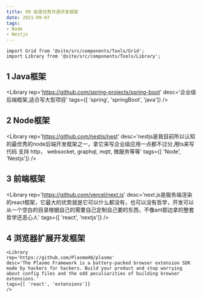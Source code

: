 ```yaml
---
title: 99 收录优秀开源开发框架
date: 2021-09-07
tags:
- Node
- Nestjs
---
```


```mdx-code-block
import Grid from '@site/src/components/Tools/Grid';
import Library from '@site/src/components/Tools/Library';
```
## 1 Java框架

<Grid>

<Library
rep='https://github.com/spring-projects/spring-boot'
desc='企业级后端框架,适合写大型项目'
tags={[ 'spring', 'springBoot', 'java']}
/>

</Grid>

## 2 Node框架

<Grid>

<Library
rep='https://github.com/nestjs/nest'
desc='nestjs是我目前所以认知的最优秀的node后端开发框架之一，拿它来写企业级应用一点都不过分,用ts来写代码 支持 http， websocket,
graphql, mqtt, 微服务等等'
tags={[ 'Node', 'Nestjs']}
/>

</Grid>

## 3 前端框架

<Grid>

<Library
rep='https://github.com/vercel/next.js'
desc='next.js是服务端渲染的react框架，它最大的优势就是它可以什么都没有，也可以没有哲学，开发可以从一个空白的目录根据自己的需要自己定制自己要的东西，不像ant那边拿的整套哲学还恶心人'
tags={[ 'react', 'nextjs']}
/>

</Grid>

## 4 浏览器扩展开发框架

<Grid>

    <Library
    rep='https://github.com/PlasmoHQ/plasmo'
    desc='The Plasmo Framework is a battery-packed browser extension SDK made by hackers for hackers. Build your product and stop worrying about config files and the odd peculiarities of building browser extensions.'
    tags={[ 'react', 'extensions']}
    />

</Grid>
